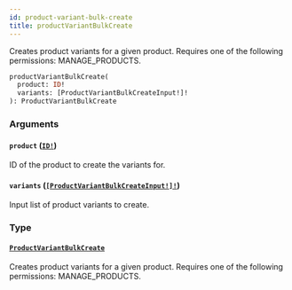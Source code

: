 ```yaml
---
id: product-variant-bulk-create
title: productVariantBulkCreate
---
```


Creates product variants for a given product. Requires one of the following permissions: MANAGE_PRODUCTS.

```graphql
productVariantBulkCreate(
  product: ID!
  variants: [ProductVariantBulkCreateInput!]!
): ProductVariantBulkCreate

```

### Arguments

#### `product` ([`ID!`](../../../developer/api-reference/scalars/id))

ID of the product to create the variants for.

#### `variants` ([`[ProductVariantBulkCreateInput!]!`](../../../developer/api-reference/inputs/product-variant-bulk-create-input))

Input list of product variants to create.

### Type

#### [`ProductVariantBulkCreate`](../../../developer/api-reference/objects/product-variant-bulk-create)

Creates product variants for a given product. Requires one of the following permissions: MANAGE_PRODUCTS.

